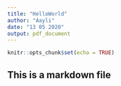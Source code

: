 ```yaml
---
title: "HelloWorld"
author: "Aayli"
date: "13 05 2020"
output: pdf_document
---
```


```r
knitr::opts_chunk$set(echo = TRUE)
```

## This is a markdown file